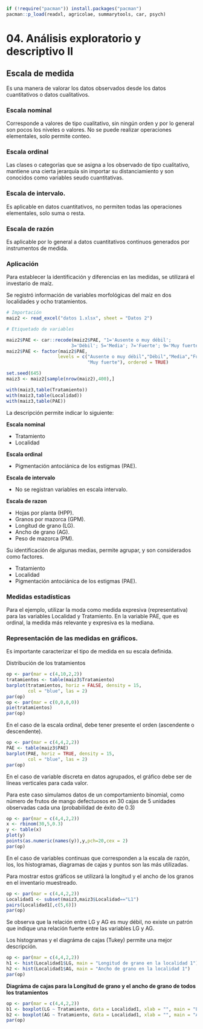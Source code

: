 
```r
if (!require("pacman")) install.packages("pacman")
pacman::p_load(readxl, agricolae, summarytools, car, psych)
```

# 04. Análisis exploratorio y descriptivo II

## Escala de medida

Es una manera de valorar los datos observados desde los datos cuantitativos o datos cualitativos.

### Escala nominal

Corresponde a valores de tipo cualitativo, sin ningún orden y por lo general son pocos los niveles o valores. No se puede realizar operaciones elementales, solo permite conteo.

### Escala ordinal

Las clases o categorías que se asigna a los observado de tipo cualitativo, mantiene una cierta jerarquía sin importar su distanciamiento y son conocidos como variables seudo cuantitativas.

### Escala de intervalo.

Es aplicable en datos cuantitativos, no permiten todas las operaciones elementales, solo suma o resta.

### Escala de razón

Es aplicable por lo general a datos cuantitativos continuos generados por instrumentos de medida.

### Aplicación

Para establecer la identificación y diferencias en las medidas, se utilizará el investario de maíz.

Se registró información de variables morfológicas del maíz en dos localidades y ocho tratamientos.

```r

# Importación
maiz2 <- read_excel("datos 1.xlsx", sheet = "Datos 2")

# Etiquetado de variables

maiz2$PAE <- car::recode(maiz2$PAE, "1='Ausente o muy débil';
                        3='Débil'; 5='Media'; 7='Fuerte'; 9='Muy fuerte'")
maiz2$PAE <- factor(maiz2$PAE,
                   levels = c("Ausente o muy débil","Débil","Media","Fuerte",
                              "Muy fuerte"), ordered = TRUE)

set.seed(645)
maiz3 <- maiz2[sample(nrow(maiz2),400),]

with(maiz3,table(Tratamiento))
with(maiz3,table(Localidad))
with(maiz3,table(PAE))
```

La descripción permite indicar lo siguiente:

**Escala nominal**

- Tratamiento
- Localidad

**Escala ordinal**

- Pigmentación antociánica de los estigmas (PAE).

**Escala de intervalo**

- No se registran variables en escala intervalo.

**Escala de razon**

- Hojas por planta (HPP).
- Granos por mazorca (GPM).
- Longitud de grano (LG).
- Ancho de grano (AG).
- Peso de mazorca (PM).

Su identificación de algunas medias, permite agrupar, y son considerados como factores.

- Tratamiento
- Localidad
- Pigmentación antociánica de los estigmas (PAE).

### Medidas estadísticas

Para el ejemplo, utilizar la moda como medida expresiva (representativa) para las variables Localidad y Tratamiento. En la variable PAE, que es ordinal, la medida más relevante y expresiva es la mediana.

### Representación de las medidas en gráficos.

Es importante caracterizar el tipo de medida en su escala definida.

Distribución de los tratamientos

```r

op <- par(mar = c(4,10,2,2))
tratamientos <- table(maiz3$Tratamiento)
barplot(tratamientos, horiz = FALSE, density = 15,
        col = "blue", las = 2)
par(op)
op <- par(mar = c(0,0,0,0))
pie(tratamientos)
par(op)

```

En el caso de la escala ordinal, debe tener presente el orden (ascendente o descendente).


```r

op <- par(mar = c(4,4,2,2))
PAE <- table(maiz3$PAE)
barplot(PAE, horiz = TRUE, density = 15,
        col = "blue", las = 2)
par(op)
```

En el caso de variable discreta en datos agrupados, el gráfico debe ser de líneas verticales para cada valor.

Para este caso simulamos datos de un comportamiento binomial, como número de frutos de mango defectuosos en 30 cajas de 5 unidades observadas cada una (probabilidad de éxito de 0.3)

```r

op <- par(mar = c(4,4,2,2))
x <- rbinom(30,5,0.3)
y <- table(x)
plot(y)
points(as.numeric(names(y)),y,pch=20,cex = 2)
par(op)
```

En el caso de variables continuas que corresponden a la escala de razón, los, los histogramas, diagramas de cajas y puntos son las más utilizadas.

Para mostrar estos gráficos se utilizará la longitud y el ancho de los granos en el inventario muestreado.

```r

op <- par(mar = c(4,4,2,2))
Localidad1 <- subset(maiz3,maiz3$Localidad=="L1")
pairs(Localidad1[,c(5,6)])
par(op)
```

Se observa que la relación entre LG y AG es muy débil, no existe un patrón que indique una relación fuerte entre las variables LG y AG.

Los histogramas y el diagráma de cajas (Tukey) permite una mejor descripción.

```r
op <- par(mar = c(4,4,2,2))
h1 <- hist(Localidad1$LG, main = "Longitud de grano en la localidad 1")
h2 <- hist(Localidad1$AG, main = "Ancho de grano en la localidad 1")
par(op)
```

**Diagráma de cajas para la Longitud de grano y el ancho de grano de todos los tratamientos**

```r
op <- par(mar = c(4,4,2,2))
b1 <- boxplot(LG ~ Tratamiento, data = Localidad1, xlab = "", main = "Longitud de grano en la localidad 1")
b2 <- boxplot(AG ~ Tratamiento, data = Localidad1, xlab = "", main = "Ancho de grano en la localidad 1")
par(op)
```

